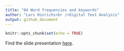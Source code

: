 ```yaml
---
title: "04 Word frequencies and keywords"
author: "Lars Hinrichs<br />Digital Text Analysis"
output: github_document
---
```


```r
knitr::opts_chunk$set(echo = TRUE)
```

Find the slide presentation [here](https://wordsmith189.github.io/04_keywords/).
